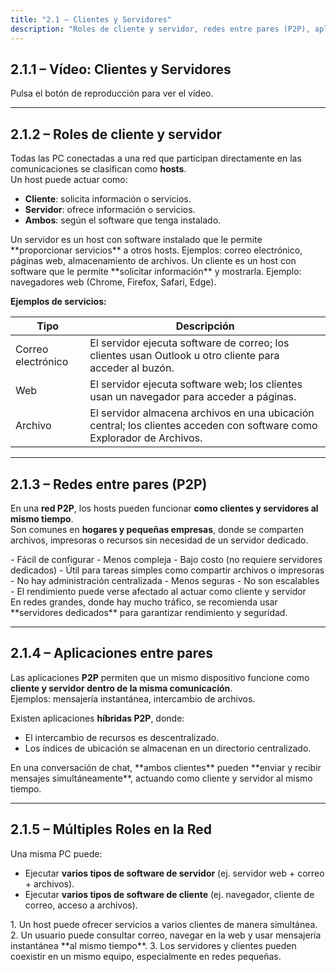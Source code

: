 ```yaml
---
title: "2.1 – Clientes y Servidores"
description: "Roles de cliente y servidor, redes entre pares (P2P), aplicaciones P2P y múltiples roles en la red."
---
```



## 2.1.1 – Vídeo: Clientes y Servidores

Pulsa el botón de reproducción para ver el vídeo.

---

## 2.1.2 – Roles de cliente y servidor

Todas las PC conectadas a una red que participan directamente en las comunicaciones se clasifican como **hosts**.  
Un host puede actuar como:

- **Cliente**: solicita información o servicios.  
- **Servidor**: ofrece información o servicios.  
- **Ambos**: según el software que tenga instalado.  

<CardGrid>
  <Card title="Servidor" icon="server">
    Un servidor es un host con software instalado que le permite **proporcionar servicios** a otros hosts.  
    Ejemplos: correo electrónico, páginas web, almacenamiento de archivos.
  </Card>
  <Card title="Cliente" icon="laptop">
    Un cliente es un host con software que le permite **solicitar información** y mostrarla.  
    Ejemplo: navegadores web (Chrome, Firefox, Safari, Edge).
  </Card>
</CardGrid>

**Ejemplos de servicios:**

| Tipo           | Descripción                                                                                   |
|----------------|-----------------------------------------------------------------------------------------------|
| Correo electrónico | El servidor ejecuta software de correo; los clientes usan Outlook u otro cliente para acceder al buzón. |
| Web               | El servidor ejecuta software web; los clientes usan un navegador para acceder a páginas.       |
| Archivo           | El servidor almacena archivos en una ubicación central; los clientes acceden con software como Explorador de Archivos. |

---

## 2.1.3 – Redes entre pares (P2P)

En una **red P2P**, los hosts pueden funcionar **como clientes y servidores al mismo tiempo**.  
Son comunes en **hogares y pequeñas empresas**, donde se comparten archivos, impresoras o recursos sin necesidad de un servidor dedicado.

<CardGrid>
  <Card title="Ventajas" icon="plus">
    - Fácil de configurar  
    - Menos compleja  
    - Bajo costo (no requiere servidores dedicados)  
    - Útil para tareas simples como compartir archivos o impresoras
  </Card>
  <Card title="Desventajas" icon="minus">
    - No hay administración centralizada  
    - Menos seguras  
    - No son escalables  
    - El rendimiento puede verse afectado al actuar como cliente y servidor
  </Card>
</CardGrid>

<Aside type="note" title="Dato importante">
En redes grandes, donde hay mucho tráfico, se recomienda usar **servidores dedicados** para garantizar rendimiento y seguridad.
</Aside>

---

## 2.1.4 – Aplicaciones entre pares

Las aplicaciones **P2P** permiten que un mismo dispositivo funcione como **cliente y servidor dentro de la misma comunicación**.  
Ejemplos: mensajería instantánea, intercambio de archivos.

Existen aplicaciones **híbridas P2P**, donde:  
- El intercambio de recursos es descentralizado.  
- Los índices de ubicación se almacenan en un directorio centralizado.  

<Aside type="tip" title="Ejemplo de uso">
En una conversación de chat, **ambos clientes** pueden **enviar y recibir mensajes simultáneamente**, actuando como cliente y servidor al mismo tiempo.
</Aside>

---

## 2.1.5 – Múltiples Roles en la Red

Una misma PC puede:  

- Ejecutar **varios tipos de software de servidor** (ej. servidor web + correo + archivos).  
- Ejecutar **varios tipos de software de cliente** (ej. navegador, cliente de correo, acceso a archivos).  

<Steps>
1. Un host puede ofrecer servicios a varios clientes de manera simultánea.  
2. Un usuario puede consultar correo, navegar en la web y usar mensajería instantánea **al mismo tiempo**.  
3. Los servidores y clientes pueden coexistir en un mismo equipo, especialmente en redes pequeñas.  
</Steps>